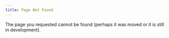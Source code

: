 ```yaml
---
title: Page Not Found
---
```


The page you requested cannot be found (perhaps it was moved or it is still in development).

